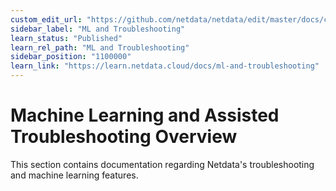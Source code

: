 ```yaml
---
custom_edit_url: "https://github.com/netdata/netdata/edit/master/docs/category-overview-pages/machine-learning-and-assisted-troubleshooting.md"
sidebar_label: "ML and Troubleshooting"
learn_status: "Published"
learn_rel_path: "ML and Troubleshooting"
sidebar_position: "1100000"
learn_link: "https://learn.netdata.cloud/docs/ml-and-troubleshooting"
---
```

# Machine Learning and Assisted Troubleshooting Overview

This section contains documentation regarding Netdata's troubleshooting and machine learning features.
